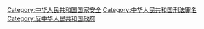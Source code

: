 {{Catmore|危害国家安全罪}}

[[Category:中华人民共和国国家安全|Category:中华人民共和国国家安全]]
[[Category:中华人民共和国刑法罪名|Category:中华人民共和国刑法罪名]]
[[Category:反中华人民共和国政府|Category:反中华人民共和国政府]]